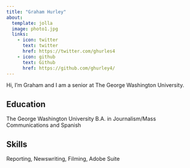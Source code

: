 ```yaml
---
title: "Graham Hurley"
about:
  template: jolla
  image: photo1.jpg
  links:
    - icon: twitter
      text: twitter
      href: https://twitter.com/ghurles4
    - icon: github
      text: Github
      href: https://github.com/ghurley4/
---
```


Hi, I'm Graham and I am a senior at The George Washington University.  

## Education

The George Washington University 
B.A. in Journalism/Mass Communications and Spanish

## Skills

Reporting, Newswriting, Filming, Adobe Suite

